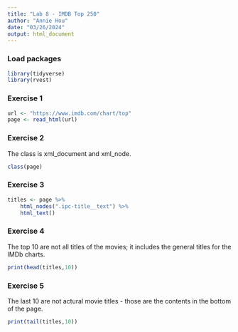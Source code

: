 ```yaml
---
title: "Lab 8 - IMDB Top 250"
author: "Annie Hou"
date: "03/26/2024"
output: html_document
---
```



### Load packages

```r
library(tidyverse)
library(rvest)
```


### Exercise 1

```r
url <- "https://www.imdb.com/chart/top"
page <- read_html(url)
```


### Exercise 2

The class is xml_document and xml_node.

```r
class(page)
```


### Exercise 3

```r
titles <- page %>% 
    html_nodes(".ipc-title__text") %>% 
    html_text()
```

### Exercise 4

The top 10 are not all titles of the movies; it includes the general titles for the IMDb charts.

```r
print(head(titles,10))
```


### Exercise 5

The last 10 are not actural movie titles - those are the contents in the bottom of the page.

```r
print(tail(titles,10))
```

